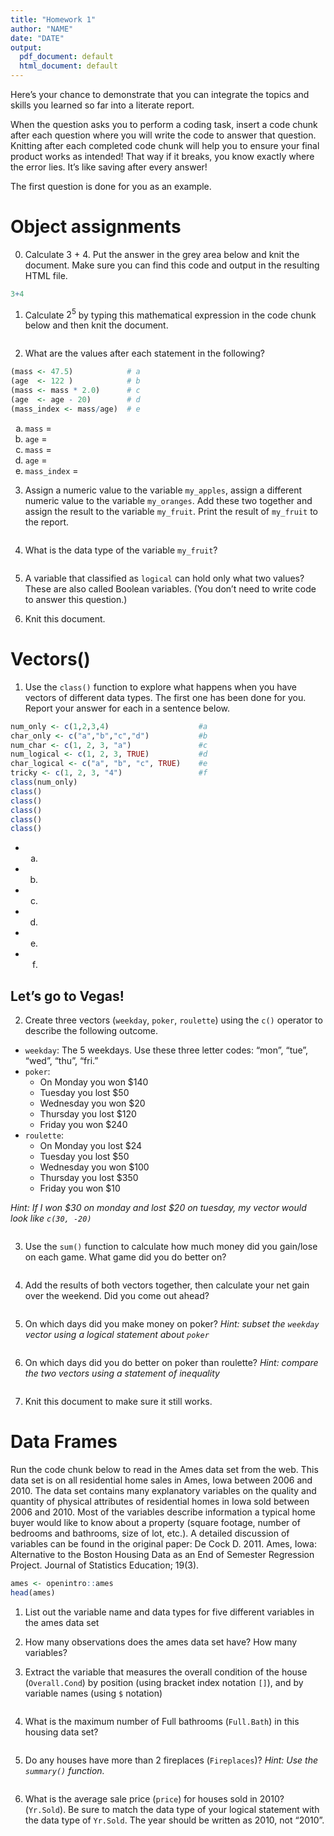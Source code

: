 ```yaml
---
title: "Homework 1"
author: "NAME"
date: "DATE"
output:
  pdf_document: default
  html_document: default
---
```


Here's your chance to demonstrate that you can integrate the topics and skills you learned so far into a literate report. 

When the question asks you to perform a coding task, insert a code chunk after each question where you will write the code to answer that question. Knitting after each completed code chunk will help you to ensure your final product works as intended! That way if it breaks, you know exactly where the error lies. It's like saving after every answer!

The first question is done for you as an example. 

# Object assignments

0. Calculate 3 + 4. Put the answer in the grey area below and knit the document. Make sure you can find this code and output in the resulting HTML file. 
```r
3+4
```


1. Calculate $2^5$ by typing this mathematical expression in the code chunk below and then knit the document. 
```r

```

2. What are the values after each statement in the following?

```r
(mass <- 47.5)            # a 
(age  <- 122 )            # b
(mass <- mass * 2.0)      # c 
(age  <- age - 20)        # d
(mass_index <- mass/age)  # e
```

a. `mass` = 
b. `age` =
c. `mass` = 
d. `age` = 
e. `mass_index` = 

3. Assign a numeric value to the variable `my_apples`, assign a different numeric value to the variable `my_oranges`. Add these two together and assign the result to the variable `my_fruit`. Print the result of `my_fruit` to the report.

```r

```

4. What is the data type of the variable `my_fruit`? 

```r

```


5. A variable that classified as `logical` can hold only what two values? These are also called Boolean variables. (You don't need to write code to answer this question.)




6. Knit this document. 

# Vectors()

1. Use the `class()` function to explore what happens when you have vectors of different data types. The first one has been done for you. Report your answer for each in a sentence below.

```r
num_only <- c(1,2,3,4)                    #a
char_only <- c("a","b","c","d")           #b
num_char <- c(1, 2, 3, "a")               #c
num_logical <- c(1, 2, 3, TRUE)           #d
char_logical <- c("a", "b", "c", TRUE)    #e
tricky <- c(1, 2, 3, "4")                 #f
class(num_only) 
class()
class()
class()
class()
class()
```

* a. 
* b. 
* c. 
* d. 
* e. 
* f. 

## Let's go to Vegas!

2. Create three vectors (`weekday`, `poker`, `roulette`) using the `c()` operator to describe the following outcome. 

* `weekday`: The 5 weekdays. Use these three letter codes: "mon", "tue", "wed", "thu", "fri."
* `poker`: 
    - On Monday you won $140 
    - Tuesday you lost $50
    - Wednesday you won $20
    - Thursday you lost $120
    - Friday you won $240
* `roulette`:
    - On Monday you lost $24
    - Tuesday you lost $50
    - Wednesday you won $100
    - Thursday you lost $350
    - Friday you won $10

_Hint: If I won $30 on monday and lost $20 on tuesday, my vector would look like `c(30, -20)`_

```r

```

3. Use the `sum()` function to calculate how much money did you gain/lose on each game. What game did you do better on?

```r

```

4. Add the results of both vectors together, then calculate your net gain over the weekend. Did you come out ahead?

```r

```


5. On which days did you make money on poker? _Hint: subset the `weekday` vector using a logical statement about `poker`_
```r

```

6. On which days did you do better on poker than roulette? _Hint: compare the two vectors using a statement of inequality_

```r

``` 

7. Knit this document to make sure it still works. 


# Data Frames

Run the code chunk below to read in the Ames data set from the web. This data set is on all residential home sales in Ames, Iowa between 2006 and 2010. The data set contains many explanatory variables on the quality and quantity of physical attributes of residential homes in Iowa sold between 2006 and 2010. Most of the variables describe information a typical home buyer would like to know about a property (square footage, number of bedrooms and bathrooms, size of lot, etc.). A detailed discussion of variables can be found in the original paper: De Cock D. 2011. Ames, Iowa: Alternative to the Boston Housing Data as an End of Semester Regression Project. Journal of Statistics Education; 19(3).

```r
ames <- openintro::ames
head(ames)
```


1. List out the variable name and data types for five different variables in the ames data set



2. How many observations does the ames data set have? How many variables? 



3. Extract the variable that measures the overall condition of the house (`Overall.Cond`) by position (using bracket index notation `[]`), and by variable names (using `$` notation)

```r

```

4. What is the maximum number of Full bathrooms (`Full.Bath`) in this housing data set? 

```r

```

5. Do any houses have more than 2 fireplaces (`Fireplaces`)? _Hint: Use the `summary()` function._
```r

```

6. What is the average sale price (`price`) for houses sold in 2010? (`Yr.Sold`). Be sure to match the data type of your logical statement with the data type of `Yr.Sold`. The year should be written as 2010, not "2010". 
```r

```